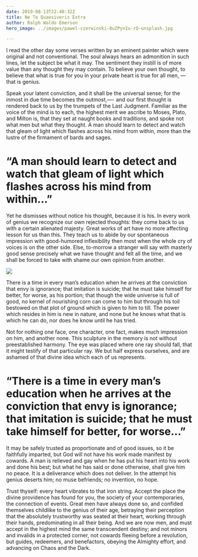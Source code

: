 ```yaml
---
date: 2019-08-13T22:40:32Z
title: Ne Te Quaesiveris Extra
author: Ralph Waldo Emerson
hero_image: ../images/pawel-czerwinski-8uZPynIu-rQ-unsplash.jpg

---
```

I read the other day some verses written by an eminent painter which were original and not conventional. The soul always hears an admonition in such lines, let the subject be what it may. The sentiment they instill is of more value than any thought they may contain. To believe your own thought, to believe that what is true for you in your private heart is true for all men, — that is genius.

Speak your latent conviction, and it shall be the universal sense; for the inmost in due time becomes the outmost,—- and our first thought is rendered back to us by the trumpets of the Last Judgment. Familiar as the voice of the mind is to each, the highest merit we ascribe to Moses, Plato, and Milton is, that they set at naught books and traditions, and spoke not what men but what they thought. A man should learn to detect and watch that gleam of light which flashes across his mind from within, more than the lustre of the firmament of bards and sages.

# “A man should learn to detect and watch that gleam of light which flashes across his mind from within…”

Yet he dismisses without notice his thought, because it is his. In every work of genius we recognize our own rejected thoughts: they come back to us with a certain alienated majesty. Great works of art have no more affecting lesson for us than this. They teach us to abide by our spontaneous impression with good-humored inflexibility then most when the whole cry of voices is on the other side. Else, to-morrow a stranger will say with masterly good sense precisely what we have thought and felt all the time, and we shall be forced to take with shame our own opinion from another.

![](content/images/anomaly-oRskqiH7FNc-unsplash.jpg)

There is a time in every man’s education when he arrives at the conviction that envy is ignorance; that imitation is suicide; that he must take himself for better, for worse, as his portion; that though the wide universe is full of good, no kernel of nourishing corn can come to him but through his toil bestowed on that plot of ground which is given to him to till. The power which resides in him is new in nature, and none but he knows what that is which he can do, nor does he know until he has tried.

Not for nothing one face, one character, one fact, makes much impression on him, and another none. This sculpture in the memory is not without preestablished harmony. The eye was placed where one ray should fall, that it might testify of that particular ray. We but half express ourselves, and are ashamed of that divine idea which each of us represents.

# “There is a time in every man’s education when he arrives at the conviction that envy is ignorance; that imitation is suicide; that he must take himself for better, for worse…”

It may be safely trusted as proportionate and of good issues, so it be faithfully imparted, but God will not have his work made manifest by cowards. A man is relieved and gay when he has put his heart into his work and done his best; but what he has said or done otherwise, shall give him no peace. It is a deliverance which does not deliver. In the attempt his genius deserts him; no muse befriends; no invention, no hope.

Trust thyself: every heart vibrates to that iron string. Accept the place the divine providence has found for you, the society of your contemporaries, the connection of events. Great men have always done so, and confided themselves childlike to the genius of their age, betraying their perception that the absolutely trustworthy was seated at their heart, working through their hands, predominating in all their being. And we are now men, and must accept in the highest mind the same transcendent destiny; and not minors and invalids in a protected corner, not cowards fleeing before a revolution, but guides, redeemers, and benefactors, obeying the Almighty effort, and advancing on Chaos and the Dark.